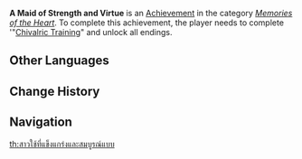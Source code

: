 {{Achievement Infobox
|title        = 
|id           = 84103
|order id     = 6300
|category     = Memories of the Heart
|description  = Complete '"[[Chivalric Training]]" and unlock all endings.
|requirements = 
|primogems    = 20
|tracking     = 
|quest        = Chivalric Training
|topic        = 
}}
'''A Maid of Strength and Virtue''' is an [[Achievement]] in the category ''[[Memories of the Heart]]''. To complete this achievement, the player needs to complete '"[[Chivalric Training]]" and unlock all endings.
<!--
==Trivia==

==Video Guides==
{{EVT
|video1   = 
|caption1 = 
}}
-->
==Other Languages==
{{Other Languages
|en      = A Maid of Strength and Virtue
|zhs     = 完美而坚强的女仆
|zhs_rm  = Wánměi Ér Jiānqiáng De Nǚpū
|zht     = 完美而堅強的女僕
|zht_rm  = Wánměi Ér Jiānqiáng De Nǚpū
|zh_tl   = 
|ja      = 強く完璧なメイド
|ja_rm   = Tsuyoku Kanpeki-na Meido
|ja_tl   = A Strong Perfect Maid
|ko      = 완벽하고 강인한 메이드
|ko_rm   = 
|ko_tl   = 
|es      = Una criada firme y perfecta
|es_tl   = A Firm And Perfect Maid
|fr      = Bonté + force = servante
|fr_tl   = Kindness + Strength = Maid
|ru      = Сильная и добродетельная горничная
|ru_tl   = 
|th      = สาวใช้ที่แข็งแกร่งและสมบูรณ์แบบ
|th_rm   = 
|th_tl   = 
|vi      = Cô Hầu Gái Hoàn Hảo Và Kiên Cường
|vi_tl   = 
|de      = Eine Jungfrau von Stärke und Tugend
|de_tl   = A Maiden of Strength and Virtue
|id      = Pelayan Paling Sempurna dan Tangguh
|id_tl   = The Most Perfect and Toughest Maid
|pt      = Empregada Forte e Perfeita
|pt_tl   = 
}}

==Change History==
{{Change History|1.4}}
<!--
==References==
{{Reflist}}
-->
==Navigation==
{{Achievement Navbox|Memories of the Heart}}
[[th:สาวใช้ที่แข็งแกร่งและสมบูรณ์แบบ]]